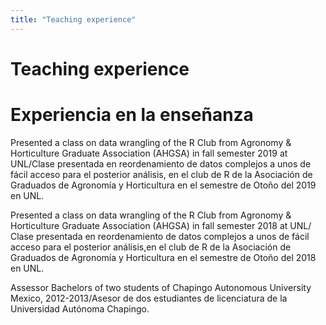 ```yaml
---
title: "Teaching experience"
---
```

  
# Teaching experience  
# Experiencia en la enseñanza  
    
Presented a class on data wrangling of the R Club from Agronomy & Horticulture Graduate Association (AHGSA) in fall semester 2019 at UNL/Clase presentada en reordenamiento de datos complejos a unos de fácil acceso para el posterior análisis, en el club de R de la Asociación de Graduados de Agronomía  y Horticultura en el semestre de Otoño del 2019 en UNL.

Presented a class on data wrangling of the R Club from Agronomy & Horticulture Graduate Association (AHGSA) in fall semester 2018 at UNL/ Clase presentada en reordenamiento de datos complejos a unos de fácil acceso para el posterior análisis,en el club de R de la Asociación de Graduados de Agronomía  y Horticultura en el semestre de Otoño del 2018 en UNL.

Assessor Bachelors of two students of Chapingo Autonomous University Mexico, 2012-2013/Asesor de dos estudiantes de licenciatura de la Universidad Autónoma Chapingo. 

